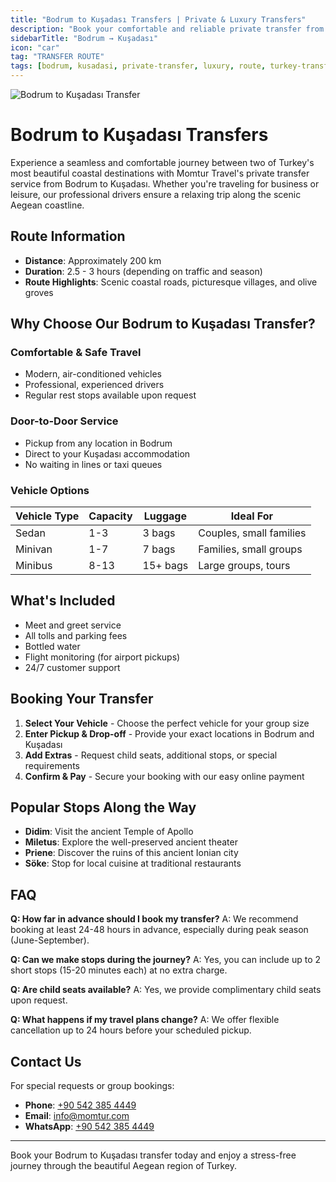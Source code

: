 ```yaml
---
title: "Bodrum to Kuşadası Transfers | Private & Luxury Transfers"
description: "Book your comfortable and reliable private transfer from Bodrum to Kuşadası. Enjoy scenic coastal views with our professional chauffeur service."
sidebarTitle: "Bodrum → Kuşadası"
icon: "car"
tag: "TRANSFER ROUTE"
tags: [bodrum, kusadasi, private-transfer, luxury, route, turkey-transfers]
---
```


![Bodrum to Kuşadası Transfer](https://res.cloudinary.com/djzzikcey/image/upload/v1752745689/momtur_uploads/yotkacqthswujxqjqczn.jpg)

# Bodrum to Kuşadası Transfers

Experience a seamless and comfortable journey between two of Turkey's most beautiful coastal destinations with Momtur Travel's private transfer service from Bodrum to Kuşadası. Whether you're traveling for business or leisure, our professional drivers ensure a relaxing trip along the scenic Aegean coastline.

## Route Information

- **Distance**: Approximately 200 km
- **Duration**: 2.5 - 3 hours (depending on traffic and season)
- **Route Highlights**: Scenic coastal roads, picturesque villages, and olive groves

## Why Choose Our Bodrum to Kuşadası Transfer?

### Comfortable & Safe Travel
- Modern, air-conditioned vehicles
- Professional, experienced drivers
- Regular rest stops available upon request

### Door-to-Door Service
- Pickup from any location in Bodrum
- Direct to your Kuşadası accommodation
- No waiting in lines or taxi queues

### Vehicle Options

| Vehicle Type | Capacity | Luggage | Ideal For |
|--------------|----------|---------|-----------|
| Sedan        | 1-3      | 3 bags  | Couples, small families |
| Minivan      | 1-7      | 7 bags  | Families, small groups |
| Minibus      | 8-13     | 15+ bags| Large groups, tours |

## What's Included

- Meet and greet service
- All tolls and parking fees
- Bottled water
- Flight monitoring (for airport pickups)
- 24/7 customer support

## Booking Your Transfer

1. **Select Your Vehicle** - Choose the perfect vehicle for your group size
2. **Enter Pickup & Drop-off** - Provide your exact locations in Bodrum and Kuşadası
3. **Add Extras** - Request child seats, additional stops, or special requirements
4. **Confirm & Pay** - Secure your booking with our easy online payment

## Popular Stops Along the Way

- **Didim**: Visit the ancient Temple of Apollo
- **Miletus**: Explore the well-preserved ancient theater
- **Priene**: Discover the ruins of this ancient Ionian city
- **Söke**: Stop for local cuisine at traditional restaurants

## FAQ

**Q: How far in advance should I book my transfer?**
A: We recommend booking at least 24-48 hours in advance, especially during peak season (June-September).

**Q: Can we make stops during the journey?**
A: Yes, you can include up to 2 short stops (15-20 minutes each) at no extra charge.

**Q: Are child seats available?**
A: Yes, we provide complimentary child seats upon request.

**Q: What happens if my travel plans change?**
A: We offer flexible cancellation up to 24 hours before your scheduled pickup.

## Contact Us

For special requests or group bookings:
- **Phone**: [+90 542 385 4449](tel:+905423854449)
- **Email**: info@momtur.com
- **WhatsApp**: [+90 542 385 4449](https://wa.me/905423854449)

---

Book your Bodrum to Kuşadası transfer today and enjoy a stress-free journey through the beautiful Aegean region of Turkey.
